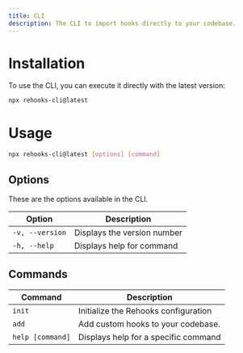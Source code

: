 ```yaml
---
title: CLI
description: The CLI to import hooks directly to your codebase.
---
```


# Installation

To use the CLI, you can execute it directly with the latest version:

```bash title="Terminal"
npx rehooks-cli@latest
```

# Usage

```bash title="Terminal"
npx rehooks-cli@latest [options] [command]
```

## Options

These are the options available in the CLI.

| Option          | Description                 |
| --------------- | --------------------------- |
| `-v, --version` | Displays the version number |
| `-h, --help`    | Displays help for command   |

## Commands

| Command          | Description                          |
| ---------------- | ------------------------------------ |
| `init`           | Initialize the Rehooks configuration |
| `add`            | Add custom hooks to your codebase.   |
| `help [command]` | Displays help for a specific command |
